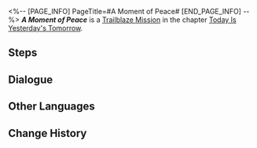 <%-- [PAGE_INFO]
PageTitle=#A Moment of Peace#
[END_PAGE_INFO] --%>
{{Stub|Dialogue.}}
{{Mission Infobox
|id            = 1000300
|title         = 
|image         = <!--Mission A Moment of Peace.png-->
|type          = Trailblaze
|event_name    = 
|chapter       = Today Is Yesterday's Tomorrow
|requirements  = [[Trailblaze Mission]] ''[[Eye of the Storm]]'' completed
|summary       = Himeko, who helped you before, has finally made her appearance. Her composed and confident posture almost makes you forget about the fact that they are also outsiders who were dragged into this crisis.<br />At this point, not even Asta, the acting lead researcher of the space station, knows whether the crisis has subsided or persists...
|characters    = Trailblazer
|startLocation = [[<!--starting world-->]] - [[<!--starting area-->]]
|world         = <!--starting world-->
|area          = <!--starting area-->
|prev          = Eye of the Storm
|next          = A Moment of Peace
|exp           = 600
|credits       = 5000
|stellarJade   = 80
|other         = {{Card List|}}
}}
'''''A Moment of Peace''''' is a [[Trailblaze Mission]] in the chapter [[Today Is Yesterday's Tomorrow]].

==Steps==


<!--
==Gameplay Notes==

--><!--
==Trial Character==

-->
==Dialogue==
{{Stub Dialogue}}


==Other Languages==
{{Other Languages
|en   = A Moment of Peace
|zhs  = 宇宙安宁片刻
|zht  = 宇宙安寧片刻
|ja   = 宇宙の安らぎのひと時
|ko   = 찰나의 우주 평화
|es   = Momento de sosiego
|fr   = Un moment de paix
|ru   = Момент вселенского спокойствия
|th   = ช่วงเวลาอันเงียบสงบของจักรวาล
|vi   = Khoảnh Khắc Yên Bình Của Vũ Trụ
|de   = Moment des Friedens
|id   = Momen Kedamaian Galaksi
|pt   = Um Momento de Paz
}}

==Change History==
{{Change History|1.0}}
